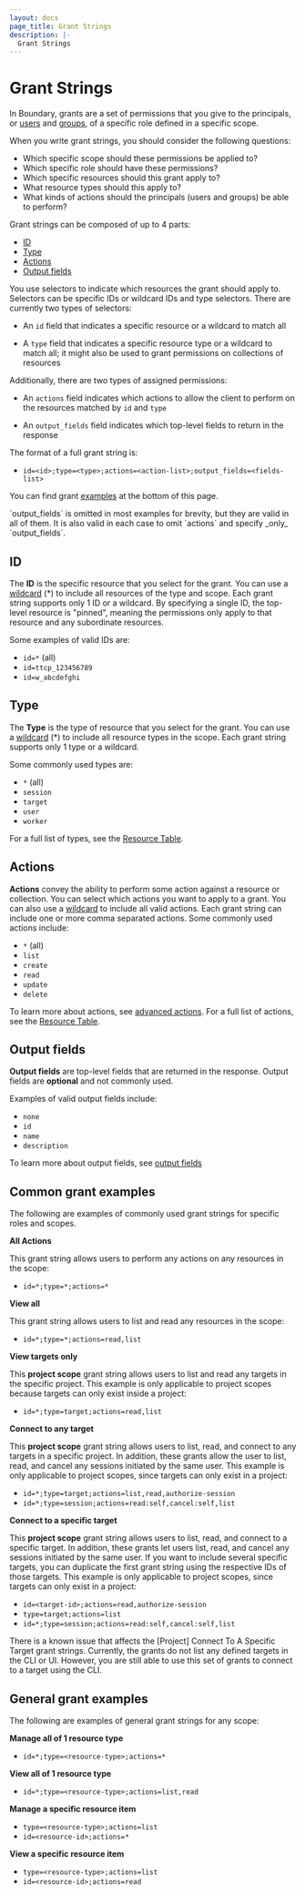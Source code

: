 ```yaml
---
layout: docs
page_title: Grant Strings
description: |-
  Grant Strings
---
```


# Grant Strings

In Boundary, grants are a set of permissions that you give to the principals, or 
[users](/boundary/docs/concepts/domain-model/users) and [groups](/boundary/docs/concepts/domain-model/groups), 
of a specific role defined in a specific scope.

When you write grant strings, you should consider the following questions:

- Which specific scope should these permissions be applied to?
- Which specific role should have these permissions?
- Which specific resources should this grant apply to?
- What resource types should this apply to?
- What kinds of actions should the principals (users and groups) be able to perform?

Grant strings can be composed of up to 4 parts: 
- [ID](#id)
- [Type](#type)
- [Actions](#actions)
- [Output fields](#output-fields)

You use selectors to indicate which resources the grant should apply to.
Selectors can be specific IDs or wildcard IDs and type selectors. There are currently two types of selectors:

- An `id` field that indicates a specific resource or a wildcard to match all

- A `type` field that indicates a specific resource type or a wildcard to match
  all; it might also be used to grant permissions on collections of resources

Additionally, there are two types of assigned permissions:

- An `actions` field indicates which actions to allow the client to perform on
  the resources matched by `id` and `type`

- An `output_fields` field indicates which top-level fields to return in the
  response

The format of a full grant string is:

- &#32; `id=<id>;type=<type>;actions=<action-list>;output_fields=<fields-list>`

You can find grant [examples](#common-grant-examples) at the bottom of this page.
 
<Note>
`output_fields` is omitted in most examples for brevity, but they are valid
in all of them. It is also valid in each case to omit `actions` and specify
_only_ `output_fields`.
</Note>

## ID

The **ID** is the specific resource that you select for the grant.
You can use a [wildcard](/boundary/docs/concepts/security/permissions/advanced#wildcard) (*) to include all resources of the type and scope.
Each grant string supports only 1 ID or a wildcard. By specifying a single ID, the top-level resource 
is "pinned", meaning the permissions only apply to that resource and any subordinate resources.

Some examples of valid IDs are:

- &#32; `id=*` (all)
- &#32; `id=ttcp_123456789`
- &#32; `id=w_abcdefghi`


## Type

The **Type** is the type of resource that you select for the grant.
You can use a [wildcard](/boundary/docs/concepts/security/permissions/advanced#wildcard) (*) to 
include all resource types in the scope.
Each grant string supports only 1 type or a wildcard.

Some commonly used types are:

- &#32; `*` (all)
- &#32; `session`
- &#32; `target`
- &#32; `user`
- &#32; `worker`

For a full list of types, see the [Resource Table](/boundary/docs/concepts/security/permissions/resource-table).

## Actions

**Actions** convey the ability to perform some action against a resource or collection.
You can select which actions you want to apply to a grant.
You can also use a [wildcard](/boundary/docs/concepts/security/permissions/permission-grant-formats#wildcard-id) to include all valid actions.
Each grant string can include one or more comma separated actions.
Some commonly used actions include:

- &#32; `*` (all)
- &#32; `list`
- &#32; `create`
- &#32; `read`
- &#32; `update`
- &#32; `delete`

To learn more about actions, see [advanced actions](/boundary/docs/concepts/security/permissions/advanced#advanced-actions).
For a full list of actions, see the [Resource Table](/boundary/docs/concepts/security/permissions/resource-table).

## Output fields

**Output fields** are top-level fields that are returned in the response. Output fields
are **optional** and not commonly used.

Examples of valid output fields include:

- &#32; `none`
- &#32; `id`
- &#32; `name`
- &#32; `description`

To learn more about output fields, see [output fields](/boundary/docs/concepts/security/permissions/advanced#output-fields)

## Common grant examples

The following are examples of commonly used grant strings for specific roles and scopes.

**All Actions** 

This grant string allows users to perform any actions on any resources in the scope:

- &#32; `id=*;type=*;actions=*`

**View all** 

This grant string allows users to list and read any resources in the scope:

- &#32; `id=*;type=*;actions=read,list`

**View targets only** 

This **project scope** grant string allows users to list and read any targets in the specific project.
This example is only applicable to project scopes because targets can only exist inside a project:

- &#32; `id=*;type=target;actions=read,list`

**Connect to any target**

This **project scope** grant string allows users to list, read, and connect to any targets in a specific project.
In addition, these grants allow the user to list, read, and cancel any sessions initiated by the same user.
This example is only applicable to project scopes, since targets can only exist in a project:

- &#32; `id=*;type=target;actions=list,read,authorize-session`
- &#32; `id=*;type=session;actions=read:self,cancel:self,list`

**Connect to a specific target** 

This **project scope** grant string allows users to list, read, and connect to a specific target.
In addition, these grants let users list, read, and cancel any sessions initiated by the same user.
If you want to include several specific targets, you can duplicate the first grant string using the respective IDs of those targets.
This example is only applicable to project scopes, since targets can only exist in a project:

- &#32; `id=<target-id>;actions=read,authorize-session`
- &#32; `type=target;actions=list`
- &#32; `id=*;type=session;actions=read:self,cancel:self,list`

<Note>
There is a known issue that affects the [Project] Connect To A Specific Target grant strings.
Currently, the grants do not list any defined targets in the CLI or UI.
However, you are still able to use this set of grants to connect to a target using the CLI.
</Note>

## General grant examples

The following are examples of general grant strings for any scope:

**Manage all of 1 resource type**

- &#32; `id=*;type=<resource-type>;actions=*`

**View all of 1 resource type**

- &#32; `id=*;type=<resource-type>;actions=list,read`

**Manage a specific resource item**

- &#32; `type=<resource-type>;actions=list`
- &#32; `id=<resource-id>;actions=*`

**View a specific resource item**

- &#32; `type=<resource-type>;actions=list`
- &#32; `id=<resource-id>;actions=read`